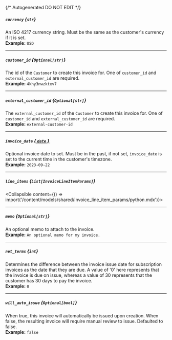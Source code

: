 {/* Autogenerated DO NOT EDIT  */}

##### `currency` *{`str`}*
An ISO 4217 currency string. Must be the same as the customer's currency if it is set.
<br/>
**Example:** `USD`

---
##### `customer_id` *{`Optional[str]`}*
The id of the `Customer` to create this invoice for. One of `customer_id` and `external_customer_id` are required.
<br/>
**Example:** `4khy3nwzktxv7`

---
##### `external_customer_id` *{`Optional[str]`}*
The `external_customer_id` of the `Customer` to create this invoice for. One of `customer_id` and `external_customer_id` are required.
<br/>
**Example:** `external-customer-id`

---
##### `invoice_date` [*{ `date` }*](https://docs.python.org/3/library/datetime.html#date-objects)
Optional invoice date to set. Must be in the past, if not set, `invoice_date` is set to the current time in the customer's timezone.
<br/>
**Example:** `2023-09-22`

---
##### `line_items` *{`List[InvoiceLineItemParams]`}*
<Collapsible content={() => import('/content/models/shared/invoice_line_item_params/python.mdx')}>
</Collapsible>

---
##### `memo` *{`Optional[str]`}*
An optional memo to attach to the invoice.
<br/>
**Example:** `An optional memo for my invoice.`

---
##### `net_terms` *{`int`}*
Determines the difference between the invoice issue date for subscription invoices as the date that they are due. A value of '0' here represents that the invoice is due on issue, whereas a value of 30 represents that the customer has 30 days to pay the invoice.
<br/>
**Example:** `0`

---
##### `will_auto_issue` *{`Optional[bool]`}*
When true, this invoice will automatically be issued upon creation. When false, the resulting invoice will require manual review to issue. Defaulted to false.
<br/>
**Example:** `false`

